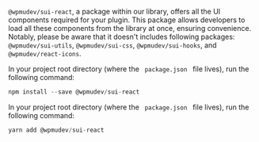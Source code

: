 
<style>
  {`
  .csb-browsers-list {
  	display: flex;
  	flex-flow: row wrap;
  	align-items: center;
  }
  .csb-browsers-list img {
  	margin: 0;
  	margin-right: 20px;
  }
  .csb-browsers-list img:last-child {
  	margin-right: 0;
  }
  `}
</style>

<Section contained={true} style={{ paddingTop: 0 }}>
  <p>
    <Code>@wpmudev/sui-react</Code>, a package within our library, offers all the UI components required for your plugin. This package allows developers to load all these components from the library at once, ensuring convenience. Notably, please be aware that it doesn't includes following packages: <Code>@wpmudev/sui-utils</Code>, <Code>@wpmudev/sui-css</Code>, <Code>@wpmudev/sui-hooks</Code>, and <Code>@wpmudev/react-icons</Code>.
  </p>

  <NodeJSWarning />
</Section>

<Section
  title={{
		content: 'Install using NPM',
		small: true,
	}}
  contained={true}
  style={{ paddingTop: 0 }}
>
  <p>
    In your project root directory (where the <Code> package.json </Code> file
    lives), run the following command:
  </p>

  ```js
  npm install --save @wpmudev/sui-react
  ```
</Section>

<Section
  title={{
		content: 'Install using Yarn',
		small: true,
	}}
  contained={true}
  style={{ paddingTop: 0 }}
>
  <p>
    In your project root directory (where the <Code> package.json </Code> file
    lives), run the following command:
  </p>

  ```js
  yarn add @wpmudev/sui-react
  ```
</Section>
